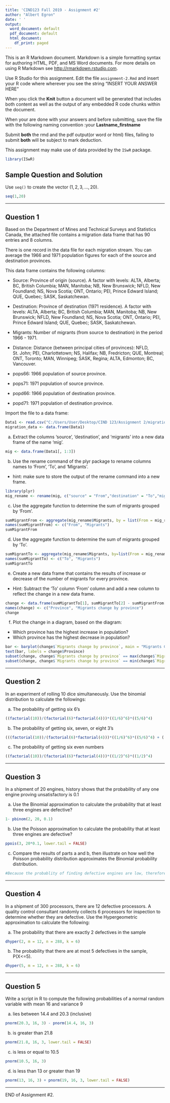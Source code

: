 ---
title: 'CIND123 Fall 2019 - Assignment #2'
author: "Albert Egron"
date: ' '
output:
  word_document: default
  pdf_document: default
  html_document:
    df_print: paged
---

This is an R Markdown document. Markdown is a simple formatting syntax for authoring HTML, PDF, and MS Word documents. For more details on using R Markdown see <http://rmarkdown.rstudio.com>.

Use R Studio for this assignment. 
Edit the file `assignment-2.Rmd` and insert your R code where wherever you see the string "INSERT YOUR ANSWER HERE"

When you click the **Knit** button a document will be generated that includes both content as well as the output of any embedded R code chunks within the document. 

When your are done with your answers and before submitting, save the file with the following naming convention :your **Lastname_firstname**

Submit **both** the rmd and the pdf output(or word or html) files, failing to submit **both** will be subject to mark deduction.

This assignment may make use of data provided by the `ISwR` package.

```{r}
library(ISwR)
```

## Sample Question and Solution

Use `seq()` to create the vector $(1,2,3,\ldots,20)$.

```{r}
seq(1,20)
```

******
\newpage
## Question 1 

Based on the Department of Mines and Technical Surveys and Statistics Canada, the attached file contains a migration data frame that has 90 entries and 8 columns.

There is one record in the data file for each migration stream. You can average the 1966 and 1971 population figures for each of the source and destination provinces.

This data frame contains the following columns:

-	Source: Province of origin (source). A factor with levels: ALTA, Alberta; BC, British Columbia; MAN, Manitoba; NB, New Brunswick; NFLD, New Foundland; NS, Nova Scotia; ONT, Ontario; PEI, Prince Edward Island; QUE, Quebec; SASK, Saskatchewan.

-	Destination: Province of destination (1971 residence). A factor with levels: ALTA, Alberta; BC, British Columbia; MAN, Manitoba; NB, New Brunswick; NFLD, New Foundland; NS, Nova Scotia; ONT, Ontario; PEI, Prince Edward Island; QUE, Quebec; SASK, Saskatchewan.

-	Migrants: Number of migrants (from source to destination) in the period 1966 - 1971.

-	Distance: Distance (between principal cities of provinces): NFLD, St. John; PEI, Charlottetown; NS, Halifax; NB, Fredricton; QUE, Montreal; ONT, Toronto; MAN, Winnipeg; SASK, Regina; ALTA, Edmonton; BC, Vancouver.
-	pops66: 1966 population of source province.
-	pops71: 1971 population of source province.
-	popd66: 1966 population of destination province.
-	popd71: 1971 population of destination province.

Import the file to a data frame:

```{r}
Data1 <- read.csv("C:/Users/User/Desktop/CIND 123/Assignment 2/migration.csv", header = TRUE)
migration_data <- data.frame(Data1)
```

a) Extract the columns 'source', 'destination', and 'migrants' into a new data frame of the name 'mig'.

```{r}
mig <- data.frame(Data1[, 1:3])
```

b) Use the rename command of the plyr package to rename columns names to 'From', 'To', and 'Migrants'.
- hint: make sure to store the output of the rename command into a new frame.

```{r}
library(plyr)
mig_rename <- rename(mig, c("source" = "From","destination" = "To","migrants" = "Migrants"))
```

c) Use the aggregate function to determine the sum of migrants grouped by 'From'.

```{r}
sumMigrantFrom <- aggregate(mig_rename$Migrants, by = list(From = mig_rename$From), FUN = sum)
names(sumMigrantFrom) <- c("From", "Migrants")
sumMigrantFrom
```

d) Use the aggregate function to determine the sum of migrants grouped by 'To'.

```{r}
sumMigrantTo <- aggregate(mig_rename$Migrants, by=list(From = mig_rename$To), FUN = sum)
names(sumMigrantTo) <- c("To", "Migrants")
sumMigrantTo
```

e) Create a new data frame that contains the results of increase or decrease of the number of migrants for every province.
- Hint: Subtract the 'To' column 'From' column and add a new column to reflect the change in a new data frame.

```{r}
change <- data.frame(sumMigrantTo[1], sumMigrantTo[2] - sumMigrantFrom[2])
names(change) <- c("Province", "Migrants change by province")
change
```

f) Plot the change in a diagram, based on the diagram:
- Which province has the highest increase in population?
- Which province has the highest decrease in population? 
```{r}
bar <- barplot(change$`Migrants change by province`, main = "Migrants Change by Province", horiz = TRUE, xlab = "Population Change")
text(bar, labels = change$Province)
subset(change, change$`Migrants change by province` == max(change$`Migrants change by province`))
subset(change, change$`Migrants change by province` == min(change$`Migrants change by province`))
```



******
\newpage
## Question 2

In an experiment of rolling 10 dice simultaneously. Use the binomial distribution to calculate the followings:

a) The probability of getting six 6's
```{r}
((factorial(10))/(factorial(6)*factorial(4)))*((1/6)^6)*((5/6)^4)
```

b) The probability of getting six, seven, or eight 3's
```{r}
(((factorial(10))/(factorial(6)*factorial(4)))*((1/6)^6)*((5/6)^4) + ((factorial(10))/(factorial(7)*factorial(3)))*((1/6)^7)*((5/6)^3) + ((factorial(10))/(factorial(8)*factorial(2)))*((1/6)^8)*((5/6)^2))
```

c) The probability of getting six even numbers
```{r}
((factorial(10))/(factorial(6)*factorial(4)))*((1/2)^6)*((1/2)^4)
```


******
\newpage
## Question 3 

In a shipment of 20 engines, history shows that the probability of any one engine proving unsatisfactory is 0.1

a) Use the Binomial approximation to calculate the probability that at least three engines are defective? 
```{r}
1- pbinom(2, 20, 0.1)
```


b) Use the Poisson approximation to calculate the probability that at least three engines are defective? 
```{r}
ppois(3, 20*0.1, lower.tail = FALSE)
```


c) Compare the results of parts a and b, then illustrate on how well the Poisson probability distribution approximates the Binomial probability distribution.
```{r}
#Because the probablity of finding defective engines are low, therefore Poisson distribution tends to be more compressed and on the other hand, binomial distribution tends to be more spread out and leaves longer tail towards the end.  
```



******
\newpage
## Question 4 

In a shipment of 300 processors, there are 12 defective processors. A quality control consultant randomly collects 6 processors for inspection to determine whether they are defective.  Use the Hypergeometric approximation to calculate the following:

a) The probability that there are exactly 2 defectives in the sample
```{r}
dhyper(2, m = 12, n = 288, k = 6)
```

b) The probability that there are at most 5 defectives in the sample, P(X<=5).
```{r}
dhyper(5, m = 12, n = 288, k = 6)
```

******
\newpage
## Question 5 

Write a script in R to compute the following probabilities of a normal random variable with mean 16 and variance 9

a) lies between 14.4 and 20.3 (inclusive)
```{r}
pnorm(20.3, 16, 3) - pnorm(14.4, 16, 3)
```


b) is greater than 21.8
```{r}
pnorm(21.8, 16, 3, lower.tail = FALSE)
```


c) is less or equal to 10.5
```{r}
pnorm(10.5, 16, 3)
```


d) is less than 13 or greater than 19
```{r}
pnorm(13, 16, 3) + pnorm(19, 16, 3, lower.tail = FALSE)
```

******

END of Assignment #2.